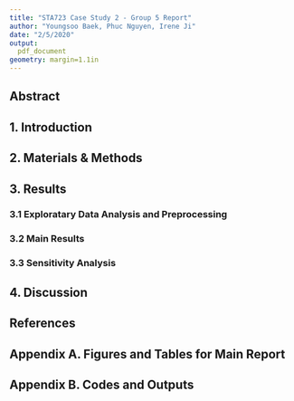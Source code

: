 ```yaml
---
title: "STA723 Case Study 2 - Group 5 Report"
author: "Youngsoo Baek, Phuc Nguyen, Irene Ji"
date: "2/5/2020"
output:
  pdf_document
geometry: margin=1.1in 
---
```

\fontsize{10}{12}
\selectfont

## Abstract


## 1. Introduction


## 2. Materials $\&$ Methods


## 3. Results


### 3.1 Exploratary Data Analysis and Preprocessing


### 3.2 Main Results


### 3.3 Sensitivity Analysis


## 4. Discussion

\newpage

## References

\newpage

## Appendix A. Figures and Tables for Main Report

\newpage

## Appendix B. Codes and Outputs
